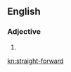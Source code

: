 ==English==

===Adjective===
{{en-adj|pos=[[straight]]-[[forward]]}}

# {{alternative spelling of|straightforward}}

[[kn:straight-forward]]